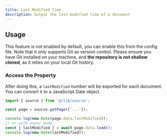 ```yaml
---
title: Last Modified Time
description: Output the last modified time of a document
---
```


## Usage

This feature is not enabled by default, you can enable this from the config file. Note that it only supports Git as version control.
Please ensure you have Git installed on your machine, and **the repository is not shallow cloned**, as it relies on your local Git history.


### Access the Property

After doing this, a `lastModified` number will be exported for each document. You can convert it to a JavaScript Date object.

```ts
import { source } from '@/lib/source';

const page = source.getPage(['...']);

console.log(new Date(page.data.lastModified));
// or with async mode:
const { lastModified } = await page.data.load();
console.log(new Date(lastModified));
```
